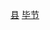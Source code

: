 {{Catnav|頁面分類|...|地级市|贵州地级市|毕节|毕节行政区划|毕节区县}}
{{Catnav|頁面分類|...|贵州市州|贵州各市州行政区划|毕节行政区划|毕节区县}}
{{Catnav|頁面分類|...|贵州县级行政区|贵州县份}}
{{Catnav|頁面分類|...|中国县份|中国各省县份|贵州县份}}

{{catmore|金沙县|贵州省金沙县}}

[[Category:毕节区县|县]]
[[Category:贵州县份|毕节]]